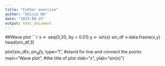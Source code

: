 ```yaml
---
title: "Futher exercise"
author: "Shijia He"
date: "2025-09-25"
output: html_document
---
```



##Wave plot
```r
x <- seq(0,20, by = 0.01)
y <- sin(x)
sin_df <-data.frame(x,y)
head(sin_df,3)


plot(sin_df$x, sin_df$y, 
  type="l", #stand for line and connect the points
  main="Wave plot", #the title of plot
  xlab="x", 
  ylab="sin(x)")
